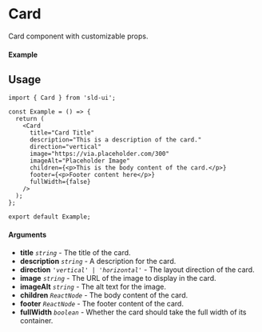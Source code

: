 
<Meta of={Card} title="Card" />

# Card

Card component with customizable props.

#### Example

<Canvas of={Card.Component} />

## Usage

```tsx
import { Card } from 'sld-ui';

const Example = () => {
  return (
    <Card
      title="Card Title"
      description="This is a description of the card."
      direction="vertical"
      image="https://via.placeholder.com/300"
      imageAlt="Placeholder Image"
      children={<p>This is the body content of the card.</p>}
      footer={<p>Footer content here</p>}
      fullWidth={false}
    />
  );
};

export default Example;
```

#### Arguments

- **title** _`string`_ - The title of the card.
- **description** _`string`_ - A description for the card.
- **direction** _`'vertical' | 'horizontal'`_ - The layout direction of the
  card.
- **image** _`string`_ - The URL of the image to display in the card.
- **imageAlt** _`string`_ - The alt text for the image.
- **children** _`ReactNode`_ - The body content of the card.
- **footer** _`ReactNode`_ - The footer content of the card.
- **fullWidth** _`boolean`_ - Whether the card should take the full width of its
  container.
